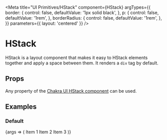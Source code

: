 

<Meta
  title="UI Primitives/HStack"
  component={HStack}
  argTypes={{
    border: {
      control: false,
      defaultValue: '1px solid black',
    },
    p: {
      control: false,
      defaultValue: '1rem',
    },
    borderRadius: {
      control: false,
      defaultValue: '1rem',
    },
  }}
  parameters={{ layout: 'centered' }}
/>

# HStack

HStack is a layout component that makes it easy to HStack elements together and apply a space between them. It renders a `div` tag by default.

## Props

Any property of the [Chakra UI HStack component](https://chakra-ui.com/docs/layout/stack) can be used.

## Examples

### Default

<Preview>
  <Story name="Default">
    {args => (
      <HStack {...args}>
        <Box borderRadius="5px" bg="yellow.200" p="5px">
          Item 1
        </Box>
        <Box borderRadius="5px" bg="tomato" p="5px">
          Item 2
        </Box>
        <Box borderRadius="5px" bg="pink.100" p="5px">
          Item 3
        </Box>
      </HStack>
    )}
  </Story>
</Preview>
